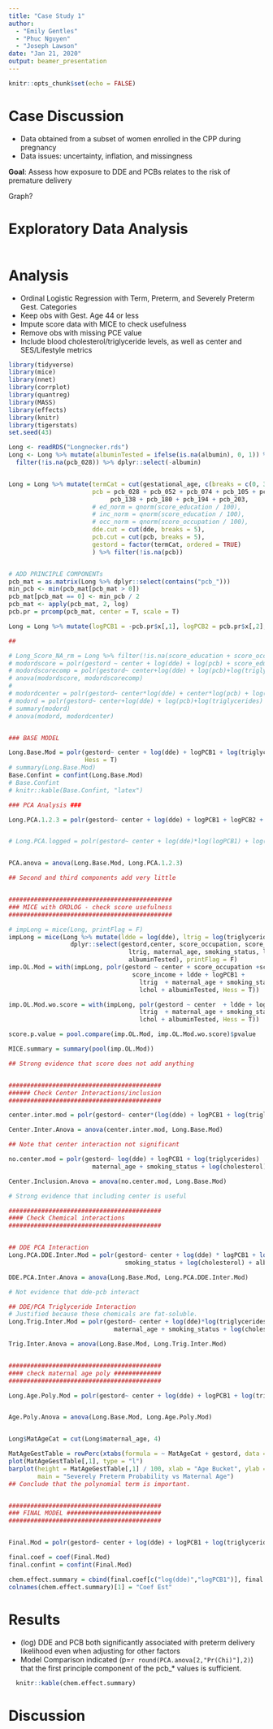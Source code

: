 ```yaml
---
title: "Case Study 1"
author: 
  - "Emily Gentles"
  - "Phuc Nguyen"
  - "Joseph Lawson"
date: "Jan 21, 2020"
output: beamer_presentation
---
```


```r
knitr::opts_chunk$set(echo = FALSE)
```

# Case Discussion

- Data obtained from a subset of women enrolled in the CPP during pregnancy
- Data issues: uncertainty, inflation, and missingness

**Goal**: Assess how exposure to DDE and PCBs relates to the risk of premature delivery

Graph?

# Exploratory Data Analysis


```r

```

# Analysis

- Ordinal Logistic Regression with Term, Preterm, and Severely Preterm Gest. Categories
- Keep obs with Gest. Age 44 or less
- Impute score data with MICE to check usefulness
- Remove obs with missing PCE value
- Include blood cholesterol/triglyceride levels, as well as center and SES/Lifestyle metrics


```r
library(tidyverse)
library(mice)
library(nnet)
library(corrplot)
library(quantreg)
library(MASS)
library(effects)
library(knitr)
library(tigerstats)
set.seed(43)

Long <- readRDS("Longnecker.rds")
Long <- Long %>% mutate(albuminTested = ifelse(is.na(albumin), 0, 1)) %>% filter(gestational_age <= 44) %>% 
  filter(!is.na(pcb_028)) %>% dplyr::select(-albumin)


Long = Long %>% mutate(termCat = cut(gestational_age, c(breaks = c(0, 32, 37 ,45))), center = as.character(center),
                       pcb = pcb_028 + pcb_052 + pcb_074 + pcb_105 + pcb_118 + pcb_153 + pcb_170 +
                            pcb_138 + pcb_180 + pcb_194 + pcb_203,
                       # ed_norm = qnorm(score_education / 100),
                       # inc_norm = qnorm(score_education / 100),
                       # occ_norm = qnorm(score_occupation / 100),
                       dde.cut = cut(dde, breaks = 5),
                       pcb.cut = cut(pcb, breaks = 5),
                       gestord = factor(termCat, ordered = TRUE)
                       ) %>% filter(!is.na(pcb))


# ADD PRINCIPLE COMPONENTs
pcb_mat = as.matrix(Long %>% dplyr::select(contains("pcb_")))
min_pcb <- min(pcb_mat[pcb_mat > 0])
pcb_mat[pcb_mat == 0] <- min_pcb / 2
pcb_mat <- apply(pcb_mat, 2, log)
pcb.pr = prcomp(pcb_mat, center = T, scale = T)

Long = Long %>% mutate(logPCB1 = -pcb.pr$x[,1], logPCB2 = pcb.pr$x[,2], logPCB3 = pcb.pr$x[,3])

##

# Long_Score_NA_rm = Long %>% filter(!is.na(score_education + score_occupation + score_income))
# modordscore = polr(gestord ~ center + log(dde) + log(pcb) + score_education + score_occupation + score_education + log(triglycerides) + maternal_age + smoking_status + cholesterol + albuminTested, data = Long_Score_NA_rm)
# modordscorecomp = polr(gestord~ center+log(dde) + log(pcb)+log(triglycerides) + maternal_age + smoking_status + cholesterol + albuminTested, data = Long_Score_NA_rm)
# anova(modordscore, modordscorecomp)
# 
# modordcenter = polr(gestord~ center*log(dde) + center*log(pcb) + log(triglycerides) + maternal_age + smoking_status + cholesterol + albuminTested, data = Long)
# modord = polr(gestord~ center+log(dde) + log(pcb)+log(triglycerides)  + maternal_age + smoking_status + cholesterol + albuminTested, data = Long)
# summary(modord)
# anova(modord, modordcenter)


### BASE MODEL

Long.Base.Mod = polr(gestord~ center + log(dde) + logPCB1 + log(triglycerides)  + maternal_age + smoking_status + log(cholesterol) + albuminTested, data = Long,
                     Hess = T)
# summary(Long.Base.Mod)
Base.Confint = confint(Long.Base.Mod)
# Base.Confint
# knitr::kable(Base.Confint, "latex")

### PCA Analysis ###

Long.PCA.1.2.3 = polr(gestord~ center + log(dde) + logPCB1 + logPCB2 + logPCB3 + log(triglycerides)  + maternal_age + smoking_status + log(cholesterol) + albuminTested, data = Long)


# Long.PCA.logged = polr(gestord~ center + log(dde)*log(logPCB1) + log(triglycerides)  + maternal_age + smoking_status + cholesterol + albuminTested, data = Long)


PCA.anova = anova(Long.Base.Mod, Long.PCA.1.2.3)

## Second and third components add very little


#############################################
### MICE with ORDLOG - check score usefulness
#############################################

# impLong = mice(Long, printFlag = F)
impLong = mice(Long %>% mutate(ldde = log(dde), ltrig = log(triglycerides), lchol = log(cholesterol)) %>% 
                 dplyr::select(gestord,center, score_occupation, score_education, score_income, ldde, logPCB1,
                                 ltrig, maternal_age, smoking_status, lchol,
                                 albuminTested), printFlag = F)
imp.OL.Mod = with(impLong, polr(gestord ~ center + score_occupation +score_education +
                                  score_income + ldde + logPCB1 + 
                                    ltrig  + maternal_age + smoking_status + 
                                    lchol + albuminTested, Hess = T))

imp.OL.Mod.wo.score = with(impLong, polr(gestord ~ center  + ldde + logPCB1 + 
                                    ltrig  + maternal_age + smoking_status + 
                                    lchol + albuminTested, Hess = T))

score.p.value = pool.compare(imp.OL.Mod, imp.OL.Mod.wo.score)$pvalue

MICE.summary = summary(pool(imp.OL.Mod))

## Strong evidence that score does not add anything


##########################################
###### Check Center Interactions/inclusion
##########################################

center.inter.mod = polr(gestord~ center*(log(dde) + logPCB1 + log(triglycerides)  + maternal_age + smoking_status + log(cholesterol) + albuminTested), data = Long, Hess = T)

Center.Inter.Anova = anova(center.inter.mod, Long.Base.Mod)

## Note that center interaction not significant

no.center.mod = polr(gestord~ log(dde) + logPCB1 + log(triglycerides)  + 
                       maternal_age + smoking_status + log(cholesterol) + albuminTested, data = Long, Hess = T)

Center.Inclusion.Anova = anova(no.center.mod, Long.Base.Mod)

# Strong evidence that including center is useful

##########################################
#### Check Chemical interactions
##########################################


## DDE PCA Interaction
Long.PCA.DDE.Inter.Mod = polr(gestord~ center + log(dde) * logPCB1 + log(triglycerides)  + maternal_age + 
                                smoking_status + log(cholesterol) + albuminTested, data = Long, Hess = T)

DDE.PCA.Inter.Anova = anova(Long.Base.Mod, Long.PCA.DDE.Inter.Mod)

# Not evidence that dde-pcb interact

## DDE/PCA Triglyceride Interaction
# Justified because these chemicals are fat-soluble.
Long.Trig.Inter.Mod = polr(gestord~ center + log(dde)*log(triglycerides) + logPCB1*log(triglycerides)  + 
                             maternal_age + smoking_status + log(cholesterol) + albuminTested, data = Long, Hess = T)

Trig.Inter.Anova = anova(Long.Base.Mod, Long.Trig.Inter.Mod)


##########################################
#### check maternal age poly #############
##########################################

Long.Age.Poly.Mod = polr(gestord~ center + log(dde) + logPCB1 + log(triglycerides)  + poly(maternal_age,2) + smoking_status + log(cholesterol) + albuminTested, data = Long, Hess = T)


Age.Poly.Anova = anova(Long.Base.Mod, Long.Age.Poly.Mod)


Long$MatAgeCat = cut(Long$maternal_age, 4)

MatAgeGestTable = rowPerc(xtabs(formula = ~ MatAgeCat + gestord, data = Long))
plot(MatAgeGestTable[,1], type = "l")
barplot(height = MatAgeGestTable[,1] / 100, xlab = "Age Bucket", ylab = "Severely Preterm Percentage", 
        main = "Severely Preterm Probability vs Maternal Age")
## Conclude that the polynomial term is important.


##########################################
### FINAL MODEL ##########################
##########################################


Final.Mod = polr(gestord~ center + log(dde) + logPCB1 + log(triglycerides)  + poly(maternal_age,2) + smoking_status + log(cholesterol) + albuminTested, data = Long, Hess = T)

final.coef = coef(Final.Mod)
final.confint = confint(Final.Mod)

chem.effect.summary = cbind(final.coef[c("log(dde)","logPCB1")], final.confint[c("log(dde)", "logPCB1"),])
colnames(chem.effect.summary)[1] = "Coef Est"
```

# Results

- (log) DDE and PCB both significantly associated with preterm delivery likelihood even when adjusting for other factors
- Model Comparison indicated (p=`r round(PCA.anova[2,"Pr(Chi)"],2) `) that the first principle component of the pcb_* values is sufficient.

```r
  knitr::kable(chem.effect.summary)
```

# Discussion
